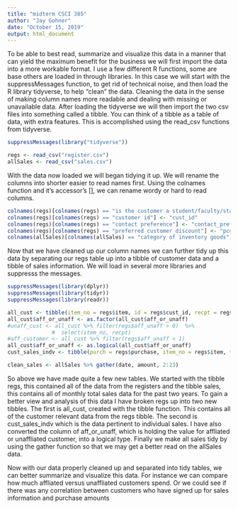 ```yaml
---
title: "midterm CSCI 385"
author: "Jay Gohner"
date: "October 15, 2019"
output: html_document
---
```


To be able to best read, summarize and visualize this data in a manner that can yield the maximum benefit for the business we
will first import the data into a more workable format. I use a few different R functions, some are base others are loaded in
through libraries. In this case we will start with the suppressMessages function, to get rid of technical noise, and then 
load the R library tidyverse, to help "clean" the data. Cleaning the data in the sense of making column names more readable and
dealing with missing or unavailable data. After loading the tidyverse we will then import the two csv files into something
called a tibble. You can think of a tibble as a table of data, with extra features. This is accomplished using the
read_csv functions from tidyverse.
```r
suppressMessages(library("tidyverse"))

regs <- read_csv("register.csv")
allSales <- read_csv("sales.csv")
```
With the data now loaded we will began tidying it up. We will rename the columns into shorter easier to read names first. Using the colnames
function and it's accessor's [], we can rename wordy or hard to read columns.
```r
colnames(regs)[colnames(regs) == "is the customer a student/faculty/staff (0) or unaffiliated (1)"] <- "aff_unaff"
colnames(regs)[colnames(regs) == "customer id"] <- "cust_id"
colnames(regs)[colnames(regs) == "contact preference"] <- "contact_pref"
colnames(regs)[colnames(regs) == "preferred customer discount"] <- "pcd"
colnames(allSales)[colnames(allSales) == "category of inventory goods"] <- "category_inventory"
```
Now that we have cleaned up our column names we can further tidy up this data by separating our regs table up into a tibble of customer data
and a tibble of sales information. We will load in several more libraries and suppresss the messages.
```r
suppressMessages(library(dplyr))
suppressMessages(library(tidyr))
suppressMessages(library(readr))

all_cust <- tibble(item_no = regs$item, id = regs$cust_id, recpt = regs$receipt, contact = regs$contact_pref, news = regs$newsletter, gets_sales = regs$sales, cust_disc = regs$pcd, aff_or_unaff = regs$aff_unaff)
all_cust$aff_or_unaff <- as.factor(all_cust$aff_or_unaff)
#unaff_cust <- all_cust %>% filter(regs$aff_unaff > 0)  %>%
              #  select(item_no, recpt)
#aff_customer <- all_cust %>% filter(regs$aff_unaff < 1)
all_cust$aff_or_unaff <- as.logical(all_cust$aff_or_unaff)
cust_sales_indv <- tibble(purch = regs$purchase, item_no = regs$item, type_charge = regs$charge, cost = regs$price)

clean_sales <- allSales %>% gather(date, amount, 2:23)
```
So above we have made quite a few new tables. We started with the tibble regs, this contained all of the data from the registers and the tibble sales, this contains all of monthly total sales data for
the past two years. To gain a better view and analysis of this data I have broken regs up into two new tibbles. The first is all_cust, created with the tibble function. This contains all of the customer relevant data from the regs tibble. The second is
cust_sales_indv which is the data pertinent to individual sales. I have also converted the column of aff_or_unaff, which is holding the value for affliated or unaffliated customer, into a logical type.
Finally we make all sales tidy by using the gather function so that we may get a better read on the allSales data.


Now with our data properly cleaned up and separated into tidy tables, we can better summarize and visualize this data.
For instance we can compare how much affliated versus unaffliated customers spend. Or we could see if there was any correlation
between customers who have signed up for sales information and purchase amounts
```r




```